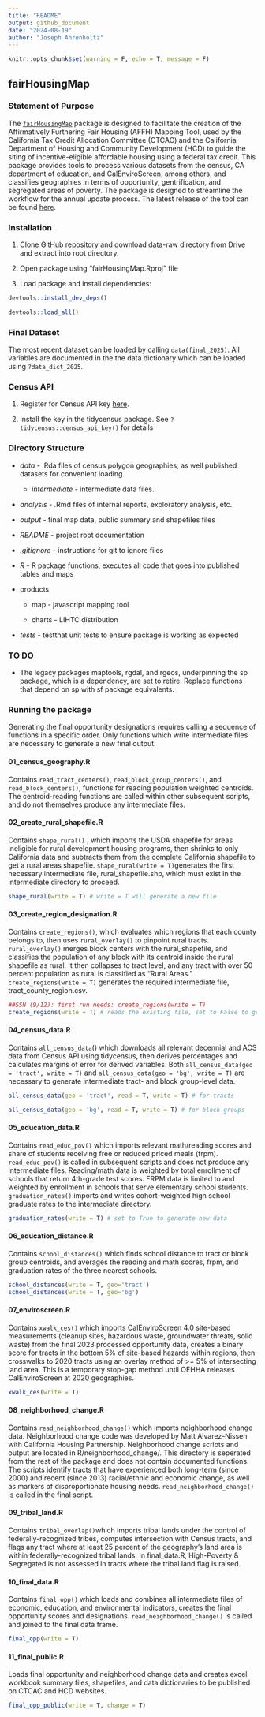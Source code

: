 ```yaml
---
title: "README"
output: github_document
date: "2024-08-19"
author: "Joseph Ahrenholtz"
---
```


```r
knitr::opts_chunk$set(warning = F, echo = T, message = F)
```

## fairHousingMap

### Statement of Purpose

The [`fairHousingMap`](https://github.com/JosephAhrenholtz/fairHousingMap "Go to definition") package is designed to facilitate the creation of the Affirmatively Furthering Fair Housing (AFFH) Mapping Tool, used by the California Tax Credit Allocation Committee (CTCAC) and the California Department of Housing and Community Development (HCD) to guide the siting of incentive-eligible affordable housing using a federal tax credit. This package provides tools to process various datasets from the census, CA department of education, and CalEnviroScreen, among others, and classifies geographies in terms of opportunity, gentrification, and segregated areas of poverty. The package is designed to streamline the workflow for the annual update process. The latest release of the tool can be found [here](https://belonging.berkeley.edu/2024-hcd-affh-mapping-tool).

### Installation

1.  Clone GitHub repository and download data-raw directory from [Drive](https://drive.google.com/drive/folders/1p0_igbmI02SInUi22O5naaki1f1Q_YKl?usp=drive_link) and extract into root directory.

2.  Open package using "fairHousingMap.Rproj" file

3.  Load package and install dependencies:

```r
devtools::install_dev_deps()
```

```r
devtools::load_all()
```

### Final Dataset

The most recent dataset can be loaded by calling `data(final_2025)`. All variables are documented in the the data dictionary which can be loaded using `?data_dict_2025`.

### Census API

1.  Register for Census API key [here](https://api.census.gov/data/key_signup.html).

2.  Install the key in the tidycensus package. See `?tidycensus::census_api_key()` for details

### Directory Structure

-   *data* - .Rda files of census polygon geographies, as well published datasets for convenient loading.

    -   *intermediate* - intermediate data files.

-   *analysis* - .Rmd files of internal reports, exploratory analysis, etc.

-   *output* - final map data, public summary and shapefiles files

-   *README* - project root documentation

-   *.gitignore* - instructions for git to ignore files

-   *R* - R package functions, executes all code that goes into published tables and maps

-   products

    -   map - javascript mapping tool

    -   charts - LIHTC distribution

-   *tests* - testthat unit tests to ensure package is working as expected

### TO DO

-   The legacy packages maptools, rgdal, and rgeos, underpinning the sp package, which is a dependency, are set to retire. Replace functions that depend on sp with sf package equivalents.

### Running the package

Generating the final opportunity designations requires calling a sequence of functions in a specific order. Only functions which write intermediate files are necessary to generate a new final output.

#### **01_census_geography.R**

Contains `read_tract_centers()`, `read_block_group_centers()`, and `read_block_centers()`, functions for reading population weighted centroids. The centroid-reading functions are called within other subsequent scripts, and do not themselves produce any intermediate files.

#### **02_create_rural_shapefile.R**

Contains `shape_rural()` , which imports the USDA shapefile for areas ineligible for rural development housing programs, then shrinks to only California data and subtracts them from the complete California shapefile to get a rural areas shapefile. `shape_rural(write = T)`generates the first necessary intermediate file, rural_shapefile.shp, which must exist in the intermediate directory to proceed.

```r
shape_rural(write = T) # write = T will generate a new file
```

#### **03_create_region_designation.R**

Contains `create_regions()`, which evaluates which regions that each county belongs to, then uses `rural_overlay()` to pinpoint rural tracts. `rural_overlay()` merges block centers with the rural_shapefile, and classifies the population of any block with its centroid inside the rural shapefile as rural. It then collapses to tract level, and any tract with over 50 percent population as rural is classified as "Rural Areas." `create_regions(write = T)` generates the required intermediate file, tract_county_region.csv.

```r
##SSN (9/12): first run needs: create_regions(write = T)
create_regions(write = T) # reads the existing file, set to False to generate new
```

#### 04_census_data.R

Contains `all_census_data`() which downloads all relevant decennial and ACS data from Census API using tidycensus, then derives percentages and calculates margins of error for derived variables. Both `all_census_data(geo = 'tract', write = T)` and `all_census_data(geo = 'bg', write = T)` are necessary to generate intermediate tract- and block group-level data.

```r
all_census_data(geo = 'tract', read = T, write = T) # for tracts
```

```r
all_census_data(geo = 'bg', read = T, write = T) # for block groups
```

#### 05_education_data.R

Contains `read_educ_pov()` which imports relevant math/reading scores and share of students receiving free or reduced priced meals (frpm). `read_educ_pov()` is called in subsequent scripts and does not produce any intermediate files. Reading/math data is weighted by total enrollment of schools that return 4th-grade test scores. FRPM data is limited to and weighted by enrollment in schools that serve elementary school students. `graduation_rates()` imports and writes cohort-weighted high school graduate rates to the intermediate directory.

```r
graduation_rates(write = T) # set to True to generate new data
```

#### 06_education_distance.R

Contains `school_distances()` which finds school distance to tract or block group centroids, and averages the reading and math scores, frpm, and graduation rates of the three nearest schools.

```r
school_distances(write = T, geo='tract')
school_distances(write = T, geo='bg')
```

#### 07_enviroscreen.R

Contains `xwalk_ces()` which imports CalEnviroScreen 4.0 site-based measurements (cleanup sites, hazardous waste, groundwater threats, solid waste) from the final 2023 processed opportunity data, creates a binary score for tracts in the bottom 5% of site-based hazards within regions, then crosswalks to 2020 tracts using an overlay method of \>= 5% of intersecting land area. This is a temporary stop-gap method until OEHHA releases CalEnviroScreen at 2020 geographies.

```r
xwalk_ces(write = T)
```

#### 08_neighborhood_change.R

Contains `read_neighborhood_change()` which imports neighborhood change data. Neighborhood change code was developed by Matt Alvarez-Nissen with California Housing Partnership. Neighborhood change scripts and output are located in R/neighborhood_change/. This directory is seperated from the rest of the package and does not contain documented functions. The scripts identify tracts that have experienced both long-term (since 2000) and recent (since 2013) racial/ethnic and economic change, as well as markers of disproportionate housing needs. `read_neighborhood_change()` is called in the final script.

#### 09_tribal_land.R

Contains `tribal_overlap()`which imports tribal lands under the control of federally-recognized tribes, computes intersection with Census tracts, and flags any tract where at least 25 percent of the geography's land area is within federally-recognized tribal lands. In final_data.R, High-Poverty & Segregated is not assessed in tracts where the tribal land flag is raised.

#### 10_final_data.R

Contains `final_opp()` which loads and combines all intermediate files of economic, education, and environmental indicators, creates the final opportunity scores and designations. `read_neighborhood_change()` is called and joined to the final data frame.

```r
final_opp(write = T)
```

#### 11_final_public.R

Loads final opportunity and neighborhood change data and creates excel workbook summary files, shapefiles, and data dictionaries to be published on CTCAC and HCD websites.

```r
final_opp_public(write = T, change = T)
```
